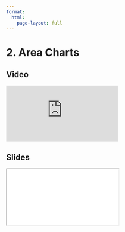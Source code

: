 ```yaml
---
format:
  html:
    page-layout: full
---
```


# 2. Area Charts

::: {.panel-tabset .nav-pills}

## Video

<iframe
    class="video"
    src="https://www.youtube.com/embed/C-UQlRvyOWU?start=337&end=362"
    title="Module 2 Video - Visual Encoding Channels"
    frameborder="0"
    allow="accelerometer; autoplay; clipboard-write; encrypted-media; gyroscope; picture-in-picture"
    allowfullscreen
></iframe>

## Slides

<iframe
    class="slide-deck"
    src="slides/module2_03.html"
></iframe>

:::